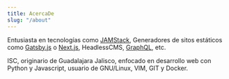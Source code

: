 ```yaml
---
title: AcercaDe
slug: "/about"
---
```


Entusiasta en tecnologías como [JAMStack](https://www.jamstack.com),
Generadores de sitos estáticos como [Gatsby.js](https://www.gatsbyjs.com) o
[Next.js](https://www.nextjs.org), HeadlessCMS,
[GraphQL](https://www.graphql.org), etc.

ISC, originario de Guadalajara Jalisco, enfocado en desarrollo web con Python 
y Javascript, usuario de GNU/Linux, VIM, GIT y Docker.
